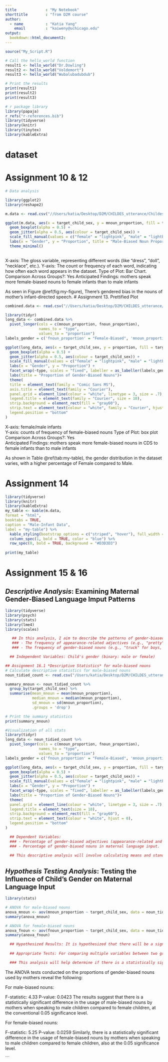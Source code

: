 ```yaml
---
title             : "My Notebook"
shorttitle        : "from D2M course"
author: 
  - name          : "Katia Yang"
    email         : "kaiweny@uchicago.edu"
output: 
  bookdown::html_document2:
---
```


```r
source("My_Script.R")
```

<!-- Assignment 5 -->

```r
# Call the hello_world function
result1 <- hello_world("Dr.Dowling")
result2 <- hello_world("Voldemort")
result3 <- hello_world("Wubalubadubdub")

# Print the results
print(result1)
print(result2)
print(result3)
```

```r
# r package library
library(papaja)
r_refs("r-references.bib")
library(tidyverse)
library(knitr)
library(tinytex)
library(kableExtra)

```


# dataset
# Assignment 10 & 12
``` r
# Data analysis

library(ggplot2)
library(reshape2)

m.data <- read.csv("//Users/katia/Desktop/D2M/CHILDES_utterance/Childes dataset/Proportion data/noun_proportion_data.csv")

ggplot(m.data, aes(x = target_child_sex, y = mnoun_proportion, fill = target_child_sex)) +
  geom_boxplot(alpha = 0.5) +
  geom_jitter(alpha = 0.5, aes(colour = target_child_sex)) +
  scale_fill_manual(values = c("female" = "lightpink", "male" = "lightblue")) +
  labs(x = "Gender", y = "Proportion", title = "Male-Biased Noun Proportion") +
  theme_minimal()
  
```
X-axis: The gloss variable, representing different words (like "dress", "doll", "necklace", etc.).
Y-axis: The count or frequency of each word, indicating how often each word appears in the dataset.
Type of Plot: Bar Chart. 
Comparison Across Groups?: Yes
Anticipated Findings: mothers speak more female-biased nouns to female infants than to male infants

As seen in Figure \@ref(fig:my-figure), There's gendered bias in the nouns of mother's infant-directed speech.
# Assignment 13. Prettified Plot

```r
combined.data <- read.csv("//Users/katia/Desktop/D2M/CHILDES_utterance/Childes dataset/Proportion data/noun_proportion_data.csv")

library(tidyr)
long_data <- combined.data %>%
  pivot_longer(cols = c(mnoun_proportion, fnoun_proportion),
               names_to = "type",
               values_to = "proportion")
labels_gender = c('fnoun_proportion' = "Female-Biased", 'mnoun_proportion' = "Male-Biased")

ggplot(long_data, aes(x = target_child_sex, y = proportion, fill = target_child_sex)) +
  geom_boxplot(alpha = 0.5) +
  geom_jitter(alpha = 0.5, aes(colour = target_child_sex)) +
  scale_fill_manual(values = c("female" = "lightpink", "male" = "lightblue")) +
  labs(x = "Gender", y = "Proportion") +
  facet_wrap(~type, scales = "fixed", labeller = as_labeller(labels_gender)) +
  labs(title = "Proportion of Gender-Biased Nouns")+
  theme(
  title = element_text(family = "Comic Sans MS"),
  axis.title = element_text(family = "Courier"),
  panel.grid = element_line(colour = "white", linetype = 3, size = .7),
  legend.title = element_text(family = "Courier", size = 10),
  strip.background = element_rect(fill = "gray60"),
  strip.text = element_text(colour = "white", family = "Courier", hjust = 0),
  legend.position = "bottom"
)
```
X-axis: female/male infants  
Y-axis: counts of frequency of female-biased nouns
Type of Plot: box plot  
Comparison Across Groups?: Yes  
Anticipated Findings: mothers speak more   female-biased nouns in CDS to female infants than to male infants

As shown in Table \@ref(tab:my-table), the gender distribution in the dataset varies, with a higher percentage of Female compared to Male.

# Assignment 14
```r
library(tidyverse)
library(knitr)
library(kableExtra)
my_table <- kable(m.data,
format = "html", 
booktabs = TRUE, 
caption = "Male-Infant Data", 
label = "my-table") %>%
  kable_styling(bootstrap_options = c("striped", "hover"), full_width = FALSE) %>%
  column_spec(1, bold = TRUE, color = "blue") %>%
  row_spec(0, bold = TRUE, background = "#D3D3D3")
  
print(my_table)
```


# Assignment 15 & 16

## *Descriptive Analysis*: Examining Maternal Gender-Biased Language Imput Patterns
```r
library(tidyverse)
library(psych)
library(stats)
library(lme4)
library(scales)

   ## In this analysis, I aim to describe the patterns of gender-biased language usage by mothers in interactions with their children. The analysis will focus on:
   ### - The frequency of appearance-related adjectives (e.g., "pretty", "beautiful") and competence-related adjectives (e.g., "strong", "smart") used by mothers when speaking to boys vs. girls.
   ### - The frequency of gender-biased nouns (e.g., "truck" for boys, "doll" for girls) used by mothers in their speech to children of different genders.

  ## Independent Variables: Child's gender (binary: male or female)

## Assignment 16.1 *Descriptive Statistics* for male-biased nouns
# Calculate descriptive statistics for male-biased nouns
noun_tidied_count <- read.csv("/Users/katia/Desktop/D2M/CHILDES_utterance/Childes dataset/Proportion data/noun_proportion_number.csv")

summary_mnoun <- noun_tidied_count %>%
  group_by(target_child_sex) %>%
  summarise(mean_mnoun = mean(mnoun_proportion),
            median_mnoun = median(mnoun_proportion),
            sd_mnoun = sd(mnoun_proportion),
            .groups = 'drop')

# Print the summary statistics
print(summary_mnoun)

#Visualization of all stats
library(tidyr)
long_data <- noun_tidied_count %>%
  pivot_longer(cols = c(mnoun_proportion, fnoun_proportion),
               names_to = "type",
               values_to = "proportion")
labels_gender = c('fnoun_proportion' = "Female-Biased", 'mnoun_proportion' = "Male-Biased")

ggplot(long_data, aes(x = target_child_sex, y = proportion, fill = target_child_sex)) +
  geom_boxplot(alpha = 0.5) +
  geom_jitter(alpha = 0.5, aes(colour = target_child_sex)) +
  scale_fill_manual(values = c("female" = "lightpink", "male" = "lightblue")) +
  labs(x = "Gender", y = "Proportion") +
  facet_wrap(~type, scales = "fixed", labeller = as_labeller(labels_gender)) +
  labs(title = "Proportion of Gender-Biased Nouns")+
  theme(
  panel.grid = element_line(colour = "white", linetype = 3, size = .7),
  legend.title = element_text(size = 10),
  strip.background = element_rect(fill = "gray60"),
  strip.text = element_text(colour = "white", hjust = 0),
  legend.position = "bottom"
)

  ## Dependent Variables:
  ### - Percentage of gender-biased adjectives (appearance-related and competence-related) in maternal language input.
  ### - Percentage of gender-biased nouns in maternal language input.
 
  ## This descriptive analysis will involve calculating means and standard deviations for the usage of gender-biased language across mothers of boys and girls. We will visualize these patterns through box and jitter plots to identify any apparent differences in language input based on the child's gender.
```  

## *Hypothesis Testing Analysis*: Testing the Influence of Child's Gender on Maternal Language Input
```r
library(stats)

# ANOVA for male-biased nouns
anova_mnoun <- aov(mnoun_proportion ~ target_child_sex, data = noun_tidied_count)
summary(anova_mnoun)

# ANOVA for female-biased nouns
anova_fnoun <- aov(fnoun_proportion ~ target_child_sex, data = noun_tidied_count)
summary(anova_fnoun)

  ## Hypothesized Results: It is hypothesized that there will be a significant difference in the percentage of gender-biased language (both adjectives and nouns) used by mothers, with a higher use of appearance-related words for girls and competence-related words for boys, as well as a higher usage of gender-congruent nouns (male-biased with boys, female-biased with girls).
  
  ## Appropriate Tests: For comparing multiple variables between two groups (boys vs. girls), *ANOVA* could be appropriate for continuous data (e.g., percentage of gender-biased words). 

  ### This analysis will help determine if there is a statistically significant difference in maternal language input that could contribute to the early formation of gender stereotypes and expectations in children.
```
The ANOVA tests conducted on the proportions of gender-biased nouns used by mothers reveal the following:

For male-biased nouns:

F-statistic: 4.33
P-value: 0.0423
The results suggest that there is a statistically significant difference in the usage of male-biased nouns by mothers when speaking to male children compared to female children, at the conventional 0.05 significance level.

For female-biased nouns:

F-statistic: 5.25
P-value: 0.0259
Similarly, there is a statistically significant difference in the usage of female-biased nouns by mothers when speaking to male children compared to female children, also at the 0.05 significance level.



::: {#refs custom-style="Bibliography"}
:::

```

